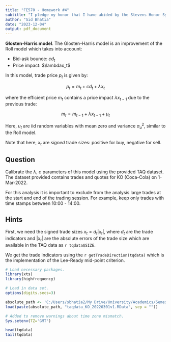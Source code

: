 ```yaml
---
title: "FE570 - Homework #4"
subtitle: "I pledge my honor that I have abided by the Stevens Honor System."
author: "Sid Bhatia"
date: "2023-12-04"
output: pdf_document
---
```


**Glosten-Harris model**. The Glosten-Harris model is an improvement of the Roll model which takes into account:

- Bid-ask bounce: $cd_t$
- Price impact: $\lambdax_t$

In this model, trade price $p_t$ is given by:

$$p_t = m_t + cd_t + \lambda x_t$$

where the efficient price $m_t$ contains a price impact $\lambda x_{t-1}$ due to the previous trade:

$$m_t = m_{t-1} + \lambda x_{t-1} + \mu_t$$

Here, $u_t$ are iid random variables with mean zero and variance $\sigma_u^2$, similar to the Roll model.

Note that here, $x_t$ are *signed* trade sizes: positive for buy, negative for sell.

## Question

Calibrate the $\lambda$, $c$ parameters of this model using the provided TAQ dataset. The dataset provided contains trades and quotes for KO (Coca-Cola) on 1-Mar-2022.

For this analysis it is important to exclude from the analysis large trades at the start and end of the trading session. For example, keep only trades
with time stamps between 10:00 - 14:00.

## Hints

First, we need the signed trade sizes $x_t = d_t |x_t|$, where $d_t$ are the trade indicators and $|x_t|$ are the absolute errors of the trade size which are available in the TAQ data as `r tqdata$SIZE`.

We get the trade indicators using the `r getTradeDirection(tqdata)` which is the implementation of the Lee-Ready mid-point criterion.

```r
# Load necessary packages.
library(xts)
library(highfrequency)

# Load in data set.
options(digits.secs=3)

absolute_path <- 'C:/Users/sbhatia2/My Drive/University/Academics/Semester V/FE570 - Market Microstructure and Trading Strategies/FE570 - Homework/FE570 - Homework #4/'
load(paste(absolute_path, "taqdata_KO_20220301v1.RData", sep = ""))

# Added to remove warnings about time zone mismatch.
Sys.setenv(TZ='GMT')

head(tqdata)
tail(tqdata)
```


